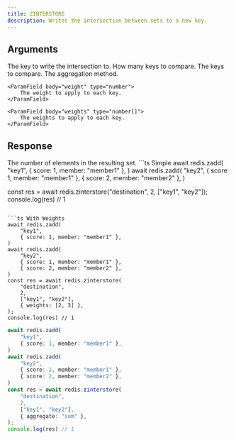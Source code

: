 ```yaml
---
title: ZINTERSTORE
description: Writes the intersection between sets to a new key.
---
```



## Arguments 

<ParamField body="destination" type="string" required>
  The key to write the intersection to.
</ParamField>

<ParamField body="keys" type="integer" required>
  How many keys to compare.
</ParamField>

<ParamField body="keys" type="string | string[]" required>
  The keys to compare.
</ParamField>

<ParamField body="options">
    <ParamField body="aggregate" type="sum | min | max">
        The aggregation method.
    </ParamField>

    <ParamField body="weight" type="number">
        The weight to apply to each key.
    </ParamField>
    
    <ParamField body="weights" type="number[]">
        The weights to apply to each key.
    </ParamField>
    
</ParamField>

## Response

<ResponseField  required>
    The number of elements in the resulting set.
</ResponseField>



<RequestExample>
```ts Simple
await redis.zadd(
    "key1", 
    { score: 1, member: "member1" },
)
await redis.zadd(
    "key2",
    { score: 1, member: "member1" },
    { score: 2, member: "member2" },
)

const res = await redis.zinterstore("destination", 2, ["key1", "key2"]);
console.log(res) // 1
```

```ts With Weights
await redis.zadd(
    "key1", 
    { score: 1, member: "member1" },
)
await redis.zadd(
    "key2",
    { score: 1, member: "member1" },
    { score: 2, member: "member2" },
)
const res = await redis.zinterstore(
    "destination",
    2,
    ["key1", "key2"],
    { weights: [2, 3] },
);
console.log(res) // 1
```


```ts Aggregate
await redis.zadd(
    "key1", 
    { score: 1, member: "member1" },
)
await redis.zadd(
    "key2",
    { score: 1, member: "member1" },
    { score: 2, member: "member2" },
)
const res = await redis.zinterstore(
    "destination",
    2,
    ["key1", "key2"],
    { aggregate: "sum" },
);
console.log(res) // 1
```
</RequestExample>
